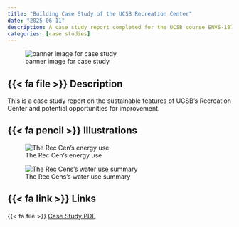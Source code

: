 ```yaml
---
title: "Building Case Study of the UCSB Recreation Center"
date: "2025-06-11"
description: A case study report completed for the UCSB course ENVS-187 "Green Building"
categories: [case studies]
---
```


![banner image for case study](//Users/christophergomez/Downloads/ENVS-193DS/github/christopheregomez.github.io/Projects/green_building/reccen.jpg)

## {{< fa file >}} Description

This is a case study report on the sustainable features of UCSB's Recreation Center and potential opportunities for improvement.

## {{< fa pencil >}} Illustrations

![The Rec Cen's energy use](//Users/christophergomez/Downloads/ENVS-193DS/github/christopheregomez.github.io/Projects/green_building/energy-use.jpeg)

![The Rec Cens's water use summary](//Users/christophergomez/Downloads/ENVS-193DS/github/christopheregomez.github.io/Projects/green_building/water-use.png)

## {{< fa link >}} Links

{{< fa file >}} [Case Study PDF](//Users/christophergomez/Downloads/ENVS-193DS/github/christopheregomez.github.io/Projects/green_building/REC_Case_Study_copy.pdf)





